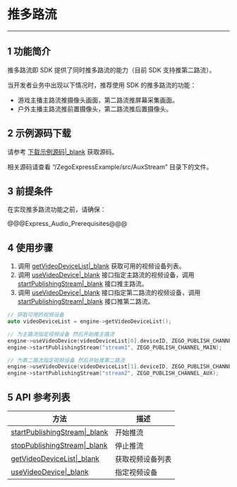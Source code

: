 # 推多路流

- - -

## 1 功能简介

推多路流即 SDK 提供了同时推多路流的能力（目前 SDK 支持推第二路流）。

当开发者业务中出现以下情况时，推荐使用 SDK 的推多路流的功能：

- 游戏主播主路流推摄像头画面，第二路流推屏幕采集画面。
- 户外主播主路流推前置摄像头，第二路流推后置摄像头。

## 2 示例源码下载

请参考 [下载示例源码\|_blank](#3128) 获取源码。

相关源码请查看 “/ZegoExpressExample/src/AuxStream” 目录下的文件。


## 3 前提条件

在实现推多路流功能之前，请确保：

@@@Express_Audio_Prerequisites@@@

## 4 使用步骤

1. 调用 [getVideoDeviceList\|_blank](/zh/api?doc=Express_Video_SDK_API~CPP_windows~class~zego-express-i-zego-express-engine#get-video-device-list) 获取可用的视频设备列表。
2. 调用 [useVideoDevice\|_blank](/zh/api?doc=Express_Video_SDK_API~CPP_windows~class~zego-express-i-zego-express-engine#use-video-device) 接口指定主路流的视频设备，调用 [startPublishingStream\|_blank](/zh/api?doc=Express_Video_SDK_API~CPP_windows~class~zego-express-i-zego-express-engine#start-publishing-stream) 接口推主路流。
3. 调用 [useVideoDevice\|_blank](/zh/api?doc=Express_Video_SDK_API~CPP_windows~class~zego-express-i-zego-express-engine#use-video-device) 接口指定第二路流的视频设备，调用 [startPublishingStream\|_blank](/zh/api?doc=Express_Video_SDK_API~CPP_windows~class~zego-express-i-zego-express-engine#start-publishing-stream) 接口推第二路流。

```cpp
// 获取可用的视频设备
auto videoDeviceList = engine->getVideoDeviceList();

// 为主路流指定视频设备 然后开始推主路流
engine->useVideoDevice(videoDeviceList[0].deviceID, ZEGO_PUBLISH_CHANNEL_MAIN);
engine->startPublishingStream("stream1", ZEGO_PUBLISH_CHANNEL_MAIN);

// 为第二路流指定视频设备 然后开始推第二路流
engine->useVideoDevice(videoDeviceList[1].deviceID, ZEGO_PUBLISH_CHANNEL_AUX);
engine->startPublishingStream("stream2", ZEGO_PUBLISH_CHANNEL_AUX);
```

## 5 API 参考列表

| 方法 | 描述 |
|-------|--------|
| [startPublishingStream\|_blank](/zh/api?doc=Express_Video_SDK_API~CPP_windows~class~zego-express-i-zego-express-engine#start-publishing-stream) | 开始推流 |
| [stopPublishingStream\|_blank](/zh/api?doc=Express_Video_SDK_API~CPP_windows~class~zego-express-i-zego-express-engine#stop-publishing-stream) | 停止推流 |
| [getVideoDeviceList\|_blank](/zh/api?doc=Express_Video_SDK_API~CPP_windows~class~zego-express-i-zego-express-engine#get-video-device-list) | 获取视频设备列表 |
| [useVideoDevice\|_blank](/zh/api?doc=Express_Video_SDK_API~CPP_windows~class~zego-express-i-zego-express-engine#use-video-device) | 指定视频设备 |
